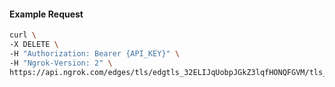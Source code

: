 #### Example Request

```bash
curl \
-X DELETE \
-H "Authorization: Bearer {API_KEY}" \
-H "Ngrok-Version: 2" \
https://api.ngrok.com/edges/tls/edgtls_32ELIJqUobpJGkZ3lqfHONQFGVM/tls_termination
```
